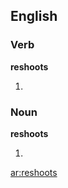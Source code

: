 ==English==
===Verb===
'''reshoots'''
# {{third-person singular of|[[reshoot]]}}

===Noun===
'''reshoots'''
# {{plural of|[[reshoot]]}}

[[ar:reshoots]]